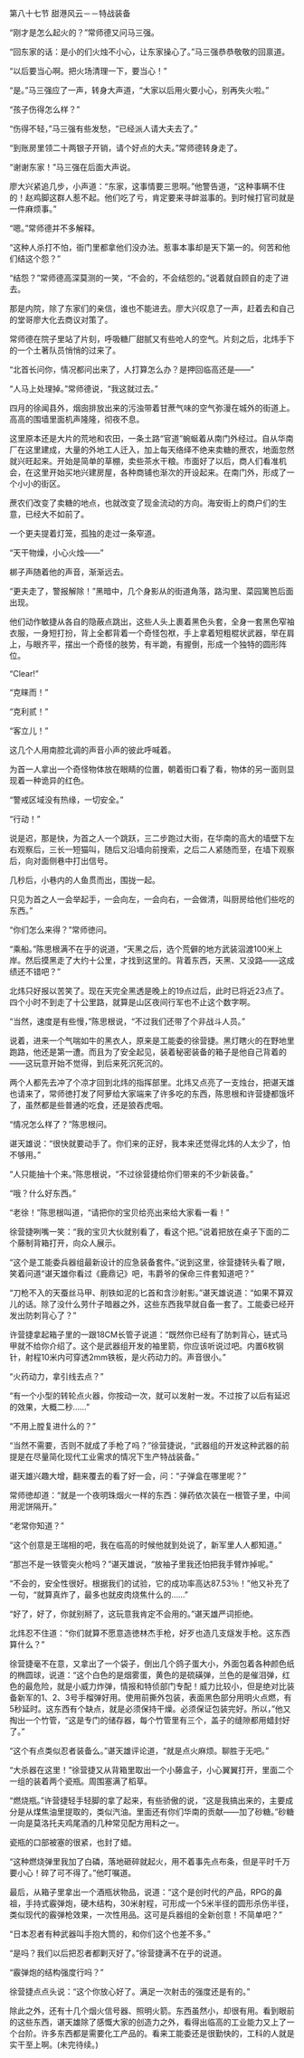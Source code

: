 

第八十七节 甜港风云－－特战装备

“刚才是怎么起火的？”常师德又问马三强。

“回东家的话：是小的们火烛不小心，让东家操心了。”马三强恭恭敬敬的回禀道。

“以后要当心啊。把火场清理一下，要当心！”

“是。”马三强应了一声，转身大声道，“大家以后用火要小心，别再失火啦。”

“孩子伤得怎么样？”

“伤得不轻，”马三强有些发愁，“已经派人请大夫去了。”

“到账房里领二十两银子开销，请个好点的大夫。”常师德转身走了。

“谢谢东家！”马三强在后面大声说。

廖大兴紧追几步，小声道：“东家，这事情要三思啊。”他警告道，“这种事瞒不住的！赵鸡脚这群人惹不起。他们吃了亏，肯定要来寻衅滋事的。到时候打官司就是一件麻烦事。”

“嗯。”常师德并不多解释。

“这种人杀打不怕，衙门里都拿他们没办法。惹事本事却是天下第一的。何苦和他们结这个怨？”

“结怨？”常师德高深莫测的一笑，“不会的，不会结怨的。”说着就自顾自的走了进去。

那是内院，除了东家们的亲信，谁也不能进去。廖大兴叹息了一声，赶着去和自己的堂哥廖大化去商议对策了。

常师德在院子里站了片刻，呼吸糖厂甜腻又有些呛人的空气。片刻之后，北炜手下的一个土著队员悄悄的过来了。

“北首长问你，情况都问出来了，人打算怎么办？是押回临高还是――”

“人马上处理掉。”常师德说，“我这就过去。”

四月的徐闻县外，烟囱排放出来的污浊带着甘蔗气味的空气弥漫在城外的街道上。高高的围墙里面机声隆隆，彻夜不息。

这里原本还是大片的荒地和农田，一条土路“官道”蜿蜒着从南门外经过。自从华南厂在这里建成，大量的外地工人迁入，加上每天络绎不绝来卖糖的蔗农，地面忽然就兴旺起来。开始是简单的草棚，卖些茶水干粮。市面好了以后，商人们看准机会，在这里开始买地兴建房屋，各种商铺也渐次的开设起来。在南门外，形成了一个小小的街区。

蔗农们改变了卖糖的地点，也就改变了现金流动的方向。海安街上的商户们的生意，已经大不如前了。

一个更夫提着灯笼，孤独的走过一条窄道。

“天干物燥，小心火烛――”

梆子声随着他的声音，渐渐远去。

“更夫走了，警报解除！”黑暗中，几个身影从的街道角落，路沟里、菜园篱笆后面出现。

他们动作敏捷从各自的隐蔽点跳出，这些人头上裹着黑色头套，全身一套黑色窄袖衣服，一身短打扮，背上全都背着一个奇怪包袱，手上拿着短粗棍状武器，举在肩上，与眼齐平，摆出一个奇怪的肢势，有半跪，有握倒，形成一个独特的圆形阵位。

“Clear!”

“克睐而！”

“克利贰！”

“客立儿！”

这几个人用南腔北调的声音小声的彼此呼喊着。

为首一人拿出一个奇怪物体放在眼睛的位置，朝着街口看了看，物体的另一面则显现着一种诡异的红色。

“警戒区域没有热缘，一切安全。”

“行动！”

说是迟，那是快，为首之人一个跳跃，三二步跑过大街，在华南的高大的墙壁下左右观察后，三长一短猫叫，随后又沿墙向前搜索，之后二人紧随而至，在墙下观察后，向对面侧巷中打出信号。

几秒后，小巷内的人鱼贯而出，围拢一起。

只见为首之人一会举起手，一会向左，一会向右，一会做清，叫厨房给他们些吃的东西。”

“你们怎么来得？”常师徳问。

“乘船。”陈思根满不在乎的说道，“天黑之后，选个荒僻的地方武装泅渡100米上岸。然后摸黑走了大约十公里，才找到这里的。背着东西，天黑、又没路――这成绩还不错吧？”

北炜只好报以苦笑了。现在天完全黑透是晚上的19点过后，此时已将近23点了。四个小时不到走了十公里路，就算是山区夜间行军也不止这个数字啊。

“当然，速度是有些慢，”陈思根说，“不过我们还带了个非战斗人员。”

说着，进来一个气喘如牛的黑衣人，原来是工能委的徐营捷。黑灯瞎火的在野地里跑路，他还是第一遭。而且为了安全起见，装着秘密装备的箱子是他自己背着的――这玩意开始不觉得，到后来死沉死沉的。

两个人都先去冲了个凉才回到北炜的指挥部里。北炜又点亮了一支烛台，把谌天雄也请来了，常师徳打发了阿萝给大家端来了许多吃的东西，陈思根和许营捷都饿坏了，虽然都是些普通的吃食，还是狼吞虎咽。

“情况怎么样了？”陈思根问。

谌天雄说：“很快就要动手了。你们来的正好，我本来还觉得北炜的人太少了，怕不够用。”

“人只能抽十个来。”陈思根说，“不过徐营捷给你们带来的不少新装备。”

“哦？什么好东西。”

“老徐！”陈思根叫道，“请把你的宝贝给亮出来给大家看一看！”

徐营捷咧嘴一笑：“我的宝贝大伙就别看了，看这个把。”说着把放在桌子下面的二个藤制背箱打开，向众人展示。

“这个是工能委兵器组最新设计的应急装备套件。”说到这里，徐营捷转头看了眼，笑着问道“谌天雄你看过《鹿鼎记》吧，韦爵爷的保命三件套知道吧？”

“刀枪不入的天蚕丝马甲、削铁如泥的匕首和含沙射影。”谌天雄说道：“如果不算双儿的话。除了没什么劳什子暗器之外，这些东西我早就自备一套了。工能委已经开发出防刺背心了？”

许营捷拿起箱子里的一跟18CM长管子说道：“既然你已经有了防刺背心，链式马甲就不给你介绍了。这个是武器组开发的袖里箭，你应该听说过吧。内置6枚钢针，射程10米内可穿透2mm铁板，是火药动力的。声音很小。”

“火药动力，拿引线去点？”

“有一个小型的转轮点火器，你按动一次，就可以发射一发。不过按了以后有延迟的效果，大概二秒……”

“不用上膛复进什么的？”

“当然不需要，否则不就成了手枪了吗？”徐营捷说，“武器组的开发这种武器的前提是在尽量简化现代工业需求的情况下生产特战装备。”

谌天雄兴趣大增，翻来覆去的看了好一会，问：“子弹盒在哪里呢？”

常师徳却道：“就是一个夜明珠烟火一样的东西：弹药依次装在一根管子里，中间用泥饼隔开。”

“老常你知道？”

“这个创意是王瑞相的吧，我在临高的时候他就到处说了，新军里人人都知道。”

“那岂不是一铁管突火枪吗？”谌天雄说，“放袖子里我还怕把我手臂炸掉呢。”

“不会的，安全性很好。根据我们的试验，它的成功率高达87.53％！”他又补充了一句，“就算真炸了，最多也就皮肉烧焦什么的……”

“好了，好了，你就别掰了，这玩意我肯定不会用的。”谌天雄严词拒绝。

北炜忍不住道：“你们就算不愿意造徳林杰手枪，好歹也造几支燧发手枪。这东西算什么？”

徐营捷毫不在意，又拿出了一个袋子，倒出几个鸽子蛋大小，外面包着各种颜色纸的椭圆球，说道：“这个白色的是烟雾蛋，黄色的是硫磺弹，兰色的是催泪弹，红色的最危险，就是小威力炸弹，情报和特侦部门专配！威力比较小，但是绝对比装备新军的1、2、3号手榴弹好用。使用前撕外包装，表面黑色部分用明火点燃，有5秒延时。这东西有个缺点，就是必须保持干燥。必须保证包装完好。所以，”他又掏出一个竹管，“这是专门的储存器，每个竹管里有三个，盖子的缝隙都用蜡封好了。”

“这个有点类似忍者装备么。”谌天雄评论道，“就是点火麻烦。聊胜于无吧。”

“大杀器在这里！”徐营捷又从背箱里取出一个小藤盒子，小心翼翼打开，里面二个一组的装着两个瓷瓶。周围塞满了稻草。

“燃烧瓶。”许营捷轻手轻脚的拿了起来，有些骄傲的说，“这是我搞出来的，主要成分是从煤焦油里提取的，类似汽油。里面还有你们华南的贡献――加了砂糖。”砂糖一向是莫洛托夫鸡尾酒的几种常见配方用料之一。

瓷瓶的口部被塞的很紧，也封了蜡。

“这种燃烧弹里我加了白磷，落地砸碎就起火，用不着事先点布条，但是平时千万要小心！碎了可不得了。”他叮嘱道。

最后，从箱子里拿出一个酒瓶状物品，说道：“这个是创时代的产品，RPG的鼻祖，手持式霰弹炮，硬木结构，30米射程，可形成一个5米半径的圆形杀伤半径，类似现代的霰弹枪效果，一次性用品。这可是兵器组的全新创意！不简单吧？”

“日本忍者有种武器叫手抱大筒的，和你们这个也差不多。”

“是吗？我们以后把忍者都剿灭好了。”徐营捷满不在乎的说道。

“霰弹炮的结构强度行吗？”

徐营捷点点头说：“这个你放心好了。满足一次射击的强度还是有的。”

除此之外，还有十几个烟火信号器、照明火箭。东西虽然小，却很有用。看到眼前的这些东西，谌天雄除了感慨大家的创造力之外，看得出临高的工业能力又上了一个台阶。许多东西都是需要化工产品的。看来工能委还是很勤快的，工科的人就是实干至上啊。(未完待续。)

